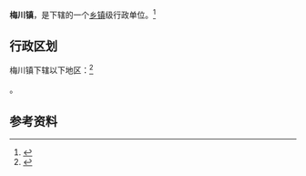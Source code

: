 {{中国乡级行政区|62/11/26/103/000|景观照片文件名=岷县梅川镇 - Mapillary (41pyiPgAUKH89ifgjrNxij).jpg}}

'''梅川镇'''，是{{PRC admin/fullname|62/11/26/103/000|3}}下辖的一个[[乡镇|乡镇]]级行政单位。<ref>{{PRC admin/ref sgc|{{PRC admin/parent|62/11/26/103/000}}}}</ref>

== 行政区划 ==

梅川镇下辖以下地区：<ref>{{PRC admin/ref sgc|62/11/26/103/000}}</ref>

{{PRC admin/children|62/11/26/103/000}}。

== 参考资料 ==

{{reflist}}

{{行政区划小作品}}
{{PRC admin/navcat|62/11/26/103/000}}